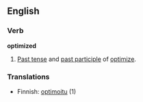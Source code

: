==English==
===Verb===
'''optimized'''

#[[Past tense]] and [[past participle]] of [[optimize]].

===Translations===
*Finnish: [[optimoitu]] (1)